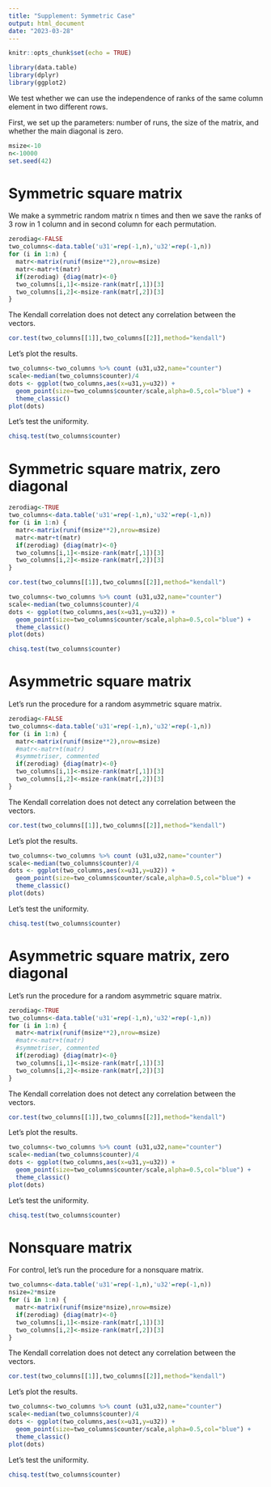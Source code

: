 ```yaml
---
title: "Supplement: Symmetric Case"
output: html_document
date: "2023-03-28"
---
```


```r
knitr::opts_chunk$set(echo = TRUE)
```

```r
library(data.table)
library(dplyr)
library(ggplot2)
```


We test whether we can use the independence of ranks of the same column element in two different rows.

First, we set up the parameters: number of runs, the size of the matrix, and whether the main diagonal is zero.

```r
msize<-10
n<-10000
set.seed(42)
```


# Symmetric square matrix

We make a symmetric random matrix n times and then we save the ranks of 3 row in 1 column and in second column for each permutation.

```r
zerodiag<-FALSE
two_columns<-data.table('u31'=rep(-1,n),'u32'=rep(-1,n))
for (i in 1:n) {
  matr<-matrix(runif(msize**2),nrow=msize)
  matr<-matr+t(matr)
  if(zerodiag) {diag(matr)<-0}
  two_columns[i,1]<-msize-rank(matr[,1])[3]
  two_columns[i,2]<-msize-rank(matr[,2])[3]
}

```

The Kendall correlation does not detect any correlation between the vectors.

```r
cor.test(two_columns[[1]],two_columns[[2]],method="kendall")
```


Let's plot the results.

```r
two_columns<-two_columns %>% count (u31,u32,name="counter")
scale<-median(two_columns$counter)/4
dots <- ggplot(two_columns,aes(x=u31,y=u32)) + 
  geom_point(size=two_columns$counter/scale,alpha=0.5,col="blue") + 
  theme_classic()
plot(dots)
```

Let's test the uniformity.
```r
chisq.test(two_columns$counter)
```


# Symmetric square matrix, zero diagonal

```r
zerodiag<-TRUE
two_columns<-data.table('u31'=rep(-1,n),'u32'=rep(-1,n))
for (i in 1:n) {
  matr<-matrix(runif(msize**2),nrow=msize)
  matr<-matr+t(matr)
  if(zerodiag) {diag(matr)<-0}
  two_columns[i,1]<-msize-rank(matr[,1])[3]
  two_columns[i,2]<-msize-rank(matr[,2])[3]
}
```


```r
cor.test(two_columns[[1]],two_columns[[2]],method="kendall")
```


```r
two_columns<-two_columns %>% count (u31,u32,name="counter")
scale<-median(two_columns$counter)/4
dots <- ggplot(two_columns,aes(x=u31,y=u32)) + 
  geom_point(size=two_columns$counter/scale,alpha=0.5,col="blue") + 
  theme_classic()
plot(dots)
```

```r
chisq.test(two_columns$counter)
```

# Asymmetric square matrix

Let's run the procedure for a random asymmetric square matrix.

```r
zerodiag<-FALSE
two_columns<-data.table('u31'=rep(-1,n),'u32'=rep(-1,n))
for (i in 1:n) {
  matr<-matrix(runif(msize**2),nrow=msize)
  #matr<-matr+t(matr) 
  #symmetriser, commented
  if(zerodiag) {diag(matr)<-0}
  two_columns[i,1]<-msize-rank(matr[,1])[3]
  two_columns[i,2]<-msize-rank(matr[,2])[3]
}
```

The Kendall correlation does not detect any correlation between the vectors.

```r
cor.test(two_columns[[1]],two_columns[[2]],method="kendall")
```


Let's plot the results.

```r
two_columns<-two_columns %>% count (u31,u32,name="counter")
scale<-median(two_columns$counter)/4
dots <- ggplot(two_columns,aes(x=u31,y=u32)) + 
  geom_point(size=two_columns$counter/scale,alpha=0.5,col="blue") + 
  theme_classic()
plot(dots)
```


Let's test the uniformity.
```r
chisq.test(two_columns$counter)
```



# Asymmetric square matrix, zero diagonal

Let's run the procedure for a random asymmetric square matrix.

```r
zerodiag<-TRUE
two_columns<-data.table('u31'=rep(-1,n),'u32'=rep(-1,n))
for (i in 1:n) {
  matr<-matrix(runif(msize**2),nrow=msize)
  #matr<-matr+t(matr) 
  #symmetriser, commented
  if(zerodiag) {diag(matr)<-0}
  two_columns[i,1]<-msize-rank(matr[,1])[3]
  two_columns[i,2]<-msize-rank(matr[,2])[3]
}
```

The Kendall correlation does not detect any correlation between the vectors.

```r
cor.test(two_columns[[1]],two_columns[[2]],method="kendall")
```


Let's plot the results.

```r
two_columns<-two_columns %>% count (u31,u32,name="counter")
scale<-median(two_columns$counter)/4
dots <- ggplot(two_columns,aes(x=u31,y=u32)) + 
  geom_point(size=two_columns$counter/scale,alpha=0.5,col="blue") + 
  theme_classic()
plot(dots)
```


Let's test the uniformity.
```r
chisq.test(two_columns$counter)

```



# Nonsquare matrix

For control, let's run the procedure for a nonsquare matrix.

```r

two_columns<-data.table('u31'=rep(-1,n),'u32'=rep(-1,n))
nsize=2*msize
for (i in 1:n) {
  matr<-matrix(runif(msize*nsize),nrow=msize)
  if(zerodiag) {diag(matr)<-0}
  two_columns[i,1]<-msize-rank(matr[,1])[3]
  two_columns[i,2]<-msize-rank(matr[,2])[3]
}
```

The Kendall correlation does not detect any correlation between the vectors.

```r
cor.test(two_columns[[1]],two_columns[[2]],method="kendall")
```


Let's plot the results.

```r
two_columns<-two_columns %>% count (u31,u32,name="counter")
scale<-median(two_columns$counter)/4
dots <- ggplot(two_columns,aes(x=u31,y=u32)) + 
  geom_point(size=two_columns$counter/scale,alpha=0.5,col="blue") + 
  theme_classic()
plot(dots)
```


Let's test the uniformity.
```r
chisq.test(two_columns$counter)
```

